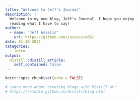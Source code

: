 ```yaml
---
title: "Welcome to Jeff's Journal"
description: |
  Welcome to my new blog, Jeff's Journal. I hope you enjoy 
  reading what I have to say!
author:
  - name: "Jeff Asselin"
    url: https://github.com/jassassin68/
date: 01-18-2021
categories:
  - intro
output:
  distill::distill_article:
    self_contained: false
---
```


```r
knitr::opts_chunk$set(echo = FALSE)

# Learn more about creating blogs with Distill at:
# https://rstudio.github.io/distill/blog.html

```



